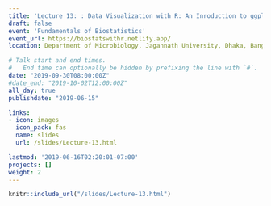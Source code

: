 ```yaml
---
title: 'Lecture 13: : Data Visualization with R: An Inroduction to ggplot2'
draft: false
event: 'Fundamentals of Biostatistics'
event_url: https://biostatswithr.netlify.app/
location: Department of Microbiology, Jagannath University, Dhaka, Bangladesh

# Talk start and end times.
#   End time can optionally be hidden by prefixing the line with `#`.
date: "2019-09-30T08:00:00Z"
#date_end: "2019-10-02T12:00:00Z"
all_day: true
publishdate: "2019-06-15"

links:
- icon: images
  icon_pack: fas
  name: slides
  url: /slides/Lecture-13.html

lastmod: '2019-06-16T02:20:01-07:00'
projects: []
weight: 2
---
```


```r
knitr::include_url("/slides/Lecture-13.html")
```
